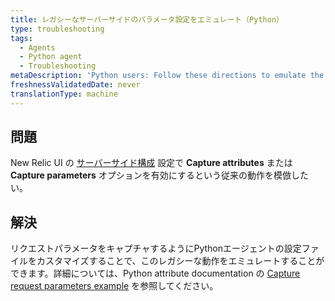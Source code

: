 ```yaml
---
title: レガシーなサーバーサイドのパラメータ設定をエミュレート（Python）
type: troubleshooting
tags:
  - Agents
  - Python agent
  - Troubleshooting
metaDescription: 'Python users: Follow these directions to emulate the behavior of the legacy Capture Attributes setting in the New Relic UI.'
freshnessValidatedDate: never
translationType: machine
---
```


## 問題

New Relic UI の [サーバーサイド構成](/docs/agents/manage-apm-agents/configuration/server-side-agent-configuration) 設定で **Capture attributes** または **Capture parameters** オプションを有効にするという従来の動作を模倣したい。

## 解決

リクエストパラメータをキャプチャするようにPythonエージェントの設定ファイルをカスタマイズすることで、このレガシーな動作をエミュレートすることができます。詳細については、Python attribute documentation の [Capture request parameters example](/docs/agents/python-agent/attributes/python-attribute-examples#ex_req_params) を参照してください。